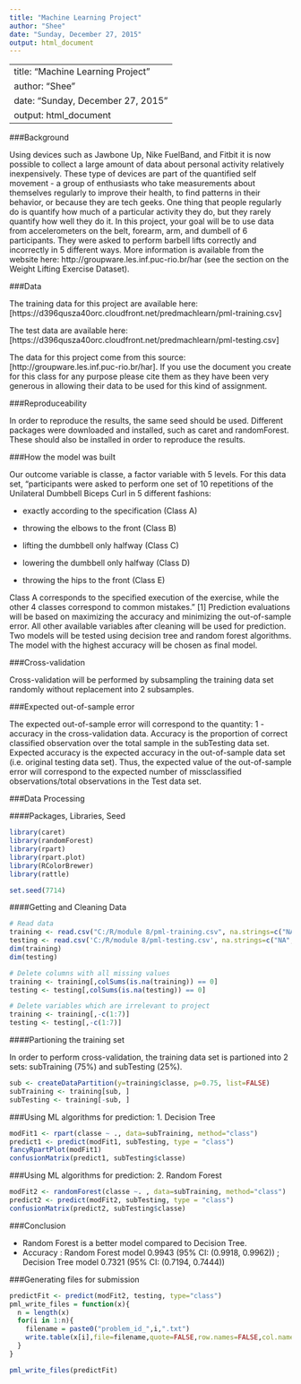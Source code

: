 ```yaml
---
title: "Machine Learning Project"
author: "Shee"
date: "Sunday, December 27, 2015"
output: html_document
---
```


---
title: "Machine Learning Project"
author: "Shee"
date: "Sunday, December 27, 2015"
output: html_document
---
###Background

Using devices such as Jawbone Up, Nike FuelBand, and Fitbit it is now possible to collect a large amount of data about personal activity relatively inexpensively. These type of devices are part of the quantified self movement - a group of enthusiasts who take measurements about themselves regularly to improve their health, to find patterns in their behavior, or because they are tech geeks. One thing that people regularly do is quantify how much of a particular activity they do, but they rarely quantify how well they do it. In this project, your goal will be to use data from accelerometers on the belt, forearm, arm, and dumbell of 6 participants. They were asked to perform barbell lifts correctly and incorrectly in 5 different ways. More information is available from the website here: http://groupware.les.inf.puc-rio.br/har (see the section on the Weight Lifting Exercise Dataset).


###Data

The training data for this project are available here: [https://d396qusza40orc.cloudfront.net/predmachlearn/pml-training.csv]

The test data are available here: [https://d396qusza40orc.cloudfront.net/predmachlearn/pml-testing.csv]

The data for this project come from this source: [http://groupware.les.inf.puc-rio.br/har]. If you use the document you create for this class for any purpose please cite them as they have been very generous in allowing their data to be used for this kind of assignment.


###Reproduceability

In order to reproduce the results, the same seed should be used.
Different packages were downloaded and installed, such as caret and randomForest. These should also be installed in order to reproduce the results.


###How the model was built

Our outcome variable is classe, a factor variable with 5 levels. For this data set, "participants were asked to perform one set of 10 repetitions of the Unilateral Dumbbell Biceps Curl in 5 different fashions:

- exactly according to the specification (Class A)

- throwing the elbows to the front (Class B)

- lifting the dumbbell only halfway (Class C)

- lowering the dumbbell only halfway (Class D)

- throwing the hips to the front (Class E)

Class A corresponds to the specified execution of the exercise, while the other 4 classes correspond to common mistakes." [1] Prediction evaluations will be based on maximizing the accuracy and minimizing the out-of-sample error. All other available variables after cleaning will be used for prediction. Two models will be tested using decision tree and random forest algorithms. The model with the highest accuracy will be chosen as final model.


###Cross-validation

Cross-validation will be performed by subsampling the training data set randomly without replacement into 2 subsamples.


###Expected out-of-sample error

The expected out-of-sample error will correspond to the quantity: 
1 - accuracy in the cross-validation data. Accuracy is the proportion of correct classified observation over the total sample in the subTesting data set. Expected accuracy is the expected accuracy in the out-of-sample data set (i.e. original testing data set). Thus, the expected value of the out-of-sample error will correspond to the expected number of missclassified observations/total observations in the Test data set.


###Data Processing

####Packages, Libraries, Seed
```r
library(caret)
library(randomForest)
library(rpart) 
library(rpart.plot)
library(RColorBrewer)
library(rattle)

set.seed(7714)
```

####Getting and Cleaning Data
```r
# Read data
training <- read.csv("C:/R/module 8/pml-training.csv", na.strings=c("NA","#DIV/0!", ""))
testing <- read.csv('C:/R/module 8/pml-testing.csv', na.strings=c("NA","#DIV/0!", ""))
dim(training)
dim(testing)

# Delete columns with all missing values
training <- training[,colSums(is.na(training)) == 0]
testing <- testing[,colSums(is.na(testing)) == 0]

# Delete variables which are irrelevant to project
training <- training[,-c(1:7)]
testing <- testing[,-c(1:7)]
```

####Partioning the training set

In order to perform cross-validation, the training data set is partioned into 2 sets: subTraining (75%) and subTesting (25%).

```r
sub <- createDataPartition(y=training$classe, p=0.75, list=FALSE)
subTraining <- training[sub, ] 
subTesting <- training[-sub, ]
```


###Using ML algorithms for prediction: 1. Decision Tree
```r
modFit1 <- rpart(classe ~ ., data=subTraining, method="class")
predict1 <- predict(modFit1, subTesting, type = "class")
fancyRpartPlot(modFit1)
confusionMatrix(predict1, subTesting$classe)
```


###Using ML algorithms for prediction: 2. Random Forest
```r
modFit2 <- randomForest(classe ~. , data=subTraining, method="class")
predict2 <- predict(modFit2, subTesting, type = "class")
confusionMatrix(predict2, subTesting$classe)
```


###Conclusion

- Random Forest is a better model compared to Decision Tree.
- Accuracy : Random Forest model 0.9943 (95% CI: (0.9918, 0.9962)) ; Decision Tree model 0.7321 (95% CI: (0.7194, 0.7444)) 


###Generating files for submission
```r
predictFit <- predict(modFit2, testing, type="class")
pml_write_files = function(x){
  n = length(x)
  for(i in 1:n){
    filename = paste0("problem_id_",i,".txt")
    write.table(x[i],file=filename,quote=FALSE,row.names=FALSE,col.names=FALSE)
  }
}

pml_write_files(predictFit)
```

